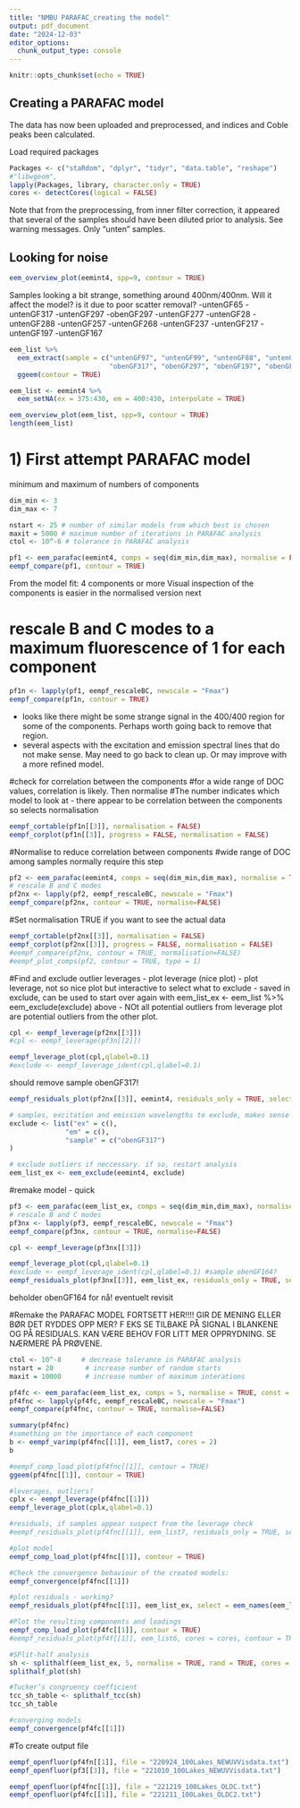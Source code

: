 ```yaml
---
title: "NMBU PARAFAC_creating the model"
output: pdf_document
date: "2024-12-03"
editor_options: 
  chunk_output_type: console
---
```


```r
knitr::opts_chunk$set(echo = TRUE)
```

## Creating a PARAFAC model
The data has now been uploaded and preprocessed, and indices and Coble peaks been calculated. 

Load required packages
```r
Packages <- c("staRdom", "dplyr", "tidyr", "data.table", "reshape")
#"libwgeom",
lapply(Packages, library, character.only = TRUE)
cores <- detectCores(logical = FALSE)
```
Note that from the preprocessing, from inner filter correction, it appeared that several of the samples should have been diluted prior to analysis. See warning messages. Only "unten" samples. 

## Looking for noise 
```r
eem_overview_plot(eemint4, spp=9, contour = TRUE)
```

Samples looking a bit strange, something around 400nm/400nm. Will it affect the model? is it due to poor scatter removal?
-untenGF65
-untenGF317
-untenGF297
-obenGF297
-untenGF277
-untenGF28
-untenGF288
-untenGF257
-untenGF268
-untenGF237
-untenGF217
-untenGF197
-untenGF167

```r
eem_list %>% 
  eem_extract(sample = c("untenGF97", "untenGF99", "untenGF88", "untenGF69", "untenGF68", "untenGF48", "untenGF317", "untenGF297", "untenGF288", "untenGF28", "untenGF277", "untenGF268", "untenGF257", "untenGF239", "untenGF237", "untenGF217", "untenGF198", "untenGF168", "untenGF167", "untenGF148", "untenGF139", "untenGF128", "untenGF114", "untenGF117",
                         "obenGF317", "obenGF297", "obenGF197", "obenGF167"), keep = TRUE) %>%
  ggeem(contour = TRUE)

eem_list <- eemint4 %>%
  eem_setNA(ex = 375:430, em = 400:430, interpolate = TRUE) 

eem_overview_plot(eem_list, spp=9, contour = TRUE)
length(eem_list)
```



# 1) First attempt PARAFAC model
minimum and maximum of numbers of components
```r
dim_min <- 3
dim_max <- 7

nstart <- 25 # number of similar models from which best is chosen
maxit = 5000 # maximum number of iterations in PARAFAC analysis
ctol <- 10^-6 # tolerance in PARAFAC analysis
```

```r
pf1 <- eem_parafac(eemint4, comps = seq(dim_min,dim_max), normalise = FALSE, const = c("nonneg", "nonneg", "nonneg"), maxit = maxit, nstart = nstart, ctol = ctol, cores = cores)
eempf_compare(pf1, contour = TRUE)
```

From the model fit: 4 components or more
Visual inspection of the components is easier in the normalised version next

# rescale B and C modes to a maximum fluorescence of 1 for each component
```r
pf1n <- lapply(pf1, eempf_rescaleBC, newscale = "Fmax")
eempf_compare(pf1n, contour = TRUE)
```

- looks like there might be some strange signal in the 400/400 region for some of the components. Perhaps worth going back to remove that region. 
- several aspects with the excitation and emission spectral lines that do not make sense. May need to go back to clean up. Or may improve with a more refined model. 

#check for correlation between the components
#for a wide range of DOC values, correlation is likely. Then normalise
#The number indicates which model to look at
- there appear to be correlation between the components so selects normalisation
```r
eempf_cortable(pf1n[[3]], normalisation = FALSE)
eempf_corplot(pf1n[[3]], progress = FALSE, normalisation = FALSE)
```

#Normalise to reduce correlation between components
#wide range of DOC among samples normally require this step
```r
pf2 <- eem_parafac(eemint4, comps = seq(dim_min,dim_max), normalise = TRUE, const = c("nonneg", "nonneg", "nonneg"), maxit = maxit, nstart = nstart, ctol = ctol, cores = cores)
# rescale B and C modes
pf2nx <- lapply(pf2, eempf_rescaleBC, newscale = "Fmax")
eempf_compare(pf2nx, contour = TRUE, normalise=FALSE)
```

#Set normalisation TRUE if you want to see the actual data
```r
eempf_cortable(pf2nx[[3]], normalisation = FALSE)
eempf_corplot(pf2nx[[3]], progress = FALSE, normalisation = FALSE)
#eempf_compare(pf2nx, contour = TRUE, normalisation=FALSE)
#eempf_plot_comps(pf2, contour = TRUE, type = 1)
```

#Find and exclude outlier leverages
- plot leverage (nice plot)
- plot leverage, not so nice plot but interactive to select what to exclude
- saved in exclude, can be used to start over again with eem_list_ex <- eem_list %>% eem_exclude(exclude) above
- NOt all potential outliers from leverage plot are potential outliers from the other plot. 
```r
cpl <- eempf_leverage(pf2nx[[3]])
#cpl <- eempf_leverage(pf3n[[2]])

eempf_leverage_plot(cpl,qlabel=0.1)
#exclude <- eempf_leverage_ident(cpl,qlabel=0.1)

```

should remove sample obenGF317!
  
  ```r
eempf_residuals_plot(pf2nx[[3]], eemint4, residuals_only = TRUE, select = c("obenGF317"), spp = 6, cores = cores, contour = TRUE)

# samples, excitation and emission wavelengths to exclude, makes sense after calculation of leverage
exclude <- list("ex" = c(),
                "em" = c(),
                "sample" = c("obenGF317")
)

# exclude outliers if neccessary. if so, restart analysis
eem_list_ex <- eem_exclude(eemint4, exclude)

```

#remake model - quick
```r
pf3 <- eem_parafac(eem_list_ex, comps = seq(dim_min,dim_max), normalise = TRUE, const = c("nonneg", "nonneg", "nonneg"), maxit = maxit, nstart = nstart, ctol = ctol, cores = cores)
# rescale B and C modes
pf3nx <- lapply(pf3, eempf_rescaleBC, newscale = "Fmax")
eempf_compare(pf3nx, contour = TRUE, normalise=FALSE)

cpl <- eempf_leverage(pf3nx[[3]])

eempf_leverage_plot(cpl,qlabel=0.1)
#exclude <- eempf_leverage_ident(cpl,qlabel=0.1) #sample obenGF164?
eempf_residuals_plot(pf3nx[[3]], eem_list_ex, residuals_only = TRUE, select = c("obenGF164"), spp = 6, cores = cores, contour = TRUE)

```
beholder obenGF164 for nå! eventuelt revisit

#Remake the PARAFAC MODEL
FORTSETT HER!!!! GIR DE MENING ELLER BØR DET RYDDES OPP MER? F EKS SE TILBAKE PÅ SIGNAL I BLANKENE OG PÅ RESIDUALS. KAN VÆRE BEHOV FOR LITT MER OPPRYDNING. SE NÆRMERE PÅ PRØVENE. 
```r
ctol <- 10^-8     # decrease tolerance in PARAFAC analysis
nstart = 20        # increase number of random starts
maxit = 10000      # increase number of maximum interations

pf4fc <- eem_parafac(eem_list_ex, comps = 5, normalise = TRUE, const = c("nonneg", "nonneg", "nonneg"), maxit = maxit, nstart = nstart, ctol = ctol, cores = cores, output="all")
pf4fnc <- lapply(pf4fc, eempf_rescaleBC, newscale = "Fmax")
eempf_compare(pf4fnc, contour = TRUE, normalise=FALSE)

summary(pf4fnc)
#something on the importance of each component
b <- eempf_varimp(pf4fnc[[1]], eem_list7, cores = 2)
b

#eempf_comp_load_plot(pf4fnc[[1]], contour = TRUE)
ggeem(pf4fnc[[1]], contour = TRUE)
```

```r
#leverages, outliers?
cplx <- eempf_leverage(pf4fnc[[1]])
eempf_leverage_plot(cplx,qlabel=0.1)

#residuals, if samples appear suspect from the leverage check
#eempf_residuals_plot(pf4fnc[[1]], eem_list7, residuals_only = TRUE, select = c("DOM11856","DOM12210"), spp = 6, #cores = cores, contour = TRUE)

#plot model
eempf_comp_load_plot(pf4fnc[[1]], contour = TRUE)

#Check the convergence behaviour of the created models:
eempf_convergence(pf4fnc[[1]])

#plot residuals - working?
eempf_residuals_plot(pf4fnc[[1]], eem_list_ex, select = eem_names(eem_list_ex)[10:14], cores = cores, contour = TRUE) #HER ER DET OGSÅ VERDT Å TA EN EKSTRA TITT!!! SER UT SOM EN DEL RESIDUALS OG KANSKJE COMP5 IKKE ER EKTE?

#Plot the resulting components and loadings
eempf_comp_load_plot(pf4fc[[1]], contour = TRUE)
#eempf_residuals_plot(pf4f[[1]], eem_list6, cores = cores, contour = TRUE)

#SPlit-half analysis
sh <- splithalf(eem_list_ex, 5, normalise = TRUE, rand = TRUE, cores = cores, nstart = nstart, maxit = maxit, ctol = ctol) #HER MÅ DET OGSÅ VURDERES!
splithalf_plot(sh)

#Tucker’s congruency coefficient 
tcc_sh_table <- splithalf_tcc(sh)
tcc_sh_table

#converging models
eempf_convergence(pf4fc[[1]])
```

#To create output file
```r
eempf_openfluor(pf4fn[[1]], file = "220924_100Lakes_NEWUVVisdata.txt")
eempf_openfluor(pf3[[3]], file = "221010_100Lakes_NEWUVVisdata.txt")

eempf_openfluor(pf4fnc[[1]], file = "221219_100Lakes_OLDC.txt")
eempf_openfluor(pf4fc[[1]], file = "221211_100Lakes_OLDC2.txt")
```

